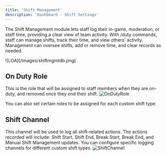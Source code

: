 ```yaml
---
title: 'Shift Management'
description: 'Dashboard - Shift Settings'
---
```


The Shift Management module lets staff log their in-game, moderation, or staff time, providing a clear view of team activity. With /duty commands, staff can manage shifts, track their time, and view others' activity. Management can oversee shifts, add or remove time, and clear records as needed.

<Frame caption="Shift Management - ermbot.xyz">
  ![LOA](/images/shiftmgmtdb.png)
</Frame>

## On Duty Role

This is the role that will be assigned to staff members when they are on-duty, and removed once they end their shift.
![OnDutyRole](/images/ondutyroledb.png)

<Tip>
  You can also set certain roles to be assigned for each custom shift type.
</Tip>

## Shift Channel

This channel will be used to log all shift-related actions. The actions recorded will include: Shift Start, Shift End, Break Start, Break End, and Manual Shift Management updates. You can configure specific logging channels for different custom shift types.
![ShiftChannel](/images/shiftchanneldb.png)